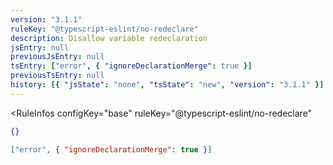 ```yaml
---
version: "3.1.1"
ruleKey: "@typescript-eslint/no-redeclare"
description: Disallow variable redeclaration
jsEntry: null
previousJsEntry: null
tsEntry: ["error", { "ignoreDeclarationMerge": true }]
previousTsEntry: null
history: [{ "jsState": "none", "tsState": "new", "version": "3.1.1" }]
---
```


<RuleInfos 
  configKey="base" 
  ruleKey="@typescript-eslint/no-redeclare" 
>

```json
{}
```

```json
["error", { "ignoreDeclarationMerge": true }]
```

</RuleInfos>
